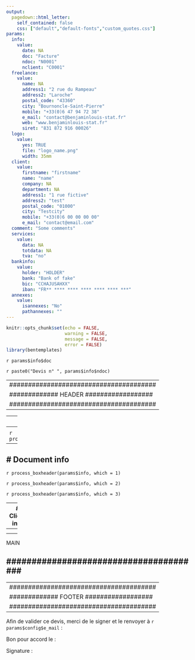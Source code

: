 ```yaml
---
output:
  pagedown::html_letter:
    self_contained: false
    css: ["default","default-fonts","custom_quotes.css"]
params:
  info:
    value:
      date: NA
      doc: "Facture"
      ndoc: "N0001"
      nclient: "C0001"
  freelance:
    value:
      name: NA
      address1: "2 rue du Rampeau"
      address2: "Laroche"
      postal_code: "43360"
      city: "Bournoncle-Saint-Pierre"
      mobile: "+33(0)6 47 94 72 38"
      e_mail: "contact@benjaminlouis-stat.fr"
      web: "www.benjaminlouis-stat.fr"
      siret: "831 872 916 00026"
  logo: 
    value:
      yes: TRUE
      file: "logo_name.png"
      width: 35mm
  client:
    value:
      firstname: "firstname"
      name: "name"
      company: NA
      department: NA
      address1: "1 rue fictive"
      address2: "test"
      postal_code: "01000"
      city: "Testcity"
      mobile: "+33(0)6 00 00 00 00"
      e_mail: "contact@email.com"
  comment: "Some comments"
  services:
    value:
      data: NA
      totdata: NA
      tva: "no"
  bankinfo:
    value:
      holder: "HOLDER"
      bank: "Bank of fake"
      bic: "CCHAJUSAHXX"
      iban: "FR** **** **** **** **** **** ***"
  annexes:
    value:
      isannexes: "No"
      pathannexes: ""
---
```


```r
knitr::opts_chunk$set(echo = FALSE,
                      warning = FALSE,
                      message = FALSE,
                      error = FALSE)
library(bentemplates)
```


::: doc
`r params$info$doc`
:::

::: ndoc
`r paste0("Devis n° ", params$info$ndoc)`
:::

<div class = "wrapper">

---
#######################################
############# HEADER ##################
#######################################
---

<div class = "doc-header">

---
# Freelance info
---
<div class = "freelance">
<div class = "logo">
![](`r params$logo$file`)

`r process_freelance(params$freelance)`
</div>
</div>

---
# Document info
---
<div class = "info-box-date boxheader">
`r process_boxheader(params$info, which = 1)`
</div>
<div class = "info-box-ndoc boxheader">
`r process_boxheader(params$info, which = 2)`
</div>
<div class = "info-box-client boxheader">
`r process_boxheader(params$info, which = 3)`
</div>

---
# Client info
---
<div class = "address">
<div class = "box">
`r process_address(params$client, col_name = "Client")`
</div>
</div>

</div>


---
#######################################
############### MAIN ##################
#######################################
---

<div class = "doc-main">

</div>


---
#######################################
############# FOOTER ##################
#######################################
---

<div class = "doc-footer">

<div class = "footquote">
Afin de valider ce devis, merci de le signer et le renvoyer à `r params$config$e_mail` :

<div class = "footbox">
Bon pour accord le :

Signature :
</div>

</div>
</div>


</div>
